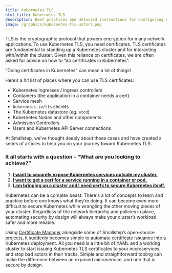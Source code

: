 ```yaml
---
title: Kubernetes TLS
html_title: Kubernetes TLS
description: Best practices and detailed instructions for configuring Kubernetes TLS.
image: /graphics/kubernetes-tls-unfurl.png
---
```


TLS is the cryptographic protocol that powers encryption for many network applications. 
To use Kubernetes TLS, you need certificates. 
TLS certificates are fundamental to standing up a Kubernetes cluster and for interacting with/within the cluster. 
Given this reliance on certificates, we are often asked for advice on how to “do certificates in Kubernetes”. 

"Doing certificates in Kubernetes" can mean a lot of things!

Here’s a hit list of places where you can use TLS certificates:

- Kubernetes Ingresses / ingress controllers
- Containers (the application in a container needs a cert)
- Service mesh
- `kubernetes.io/tls` secrets
- The Kubernetes datastore (eg. `etcd`)
- Kubernetes Nodes and other components
- Admission Controllers
- Users and Kubernetes API Server connections

At Smallstep, we’ve thought deeply about these cases and have created a series of articles to help you on your journey toward Kubernetes TLS. 

### It all starts with a question - “What are you looking to achieve?”

1. [**I want to securely expose Kubernetes services outside my cluster.**](./kubernetes-ingress-tls.mdx)
2. [**I want to get a cert for a service running in a container or pod.**](./kubernetes-container-tls.mdx)
3. [**I am bringing up a cluster and I need certs to secure Kubernetes itself.**](./kubernetes-install.mdx)

Kubernetes can be a complex beast. 
There's a lot of concepts to learn and practice before one knows what they’re doing. 
It can become even more difficult to secure Kubernetes while wrangling the other moving pieces of your cluster. 
Regardless of the network hierarchy and policies in place, automating security by design will always make your cluster’s workload safer and more reliable.

Using [Certificate Manager](https://smallstep.com/certificate-manager/) alongside some of Smallstep’s open-source projects, it suddenly becomes simple to automate certificate issuance into a Kubernetes deployment. 
All you need is a little bit of YAML and a working cluster to start issuing Kubernetes TLS certificates to your microservices, and stop bad actors in their tracks. 
Simple and straightforward tooling can make the difference between an exposed microservice, and one that is secure by design.
